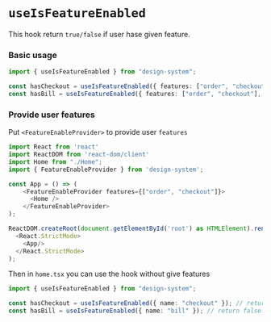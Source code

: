 
<Meta title=" Hooks/useIsFeatureEnabled"/>

# `useIsFeatureEnabled`

This hook return `true/false` if user hase given feature.

### Basic usage

```typescript jsx
import { useIsFeatureEnabled } from "design-system";

const hasCheckout = useIsFeatureEnabled({ features: ["order", "checkout"], name: "order" }); // return true
const hasBill = useIsFeatureEnabled({ features: ["order", "checkout"], name: "bill" }); // return false
```

### Provide user features

Put `<FeatureEnableProvider>` to provide user `features`

```typescript jsx
import React from 'react'
import ReactDOM from 'react-dom/client'
import Home from "./Home";
import { FeatureEnableProvider } from 'design-system';

const App = () => (
    <FeatureEnableProvider features={["order", "checkout"]}>
      <Home />
    </FeatureEnableProvider>
);

ReactDOM.createRoot(document.getElementById('root') as HTMLElement).render(
  <React.StrictMode>
    <App/>
  </React.StrictMode>
);
```

Then in `home.tsx` you can use the hook without give features

```typescript jsx
import { useIsFeatureEnabled } from "design-system";

const hasCheckout = useIsFeatureEnabled({ name: "checkout" }); // return true
const hasBill = useIsFeatureEnabled({ name: "bill" }); // return false
```